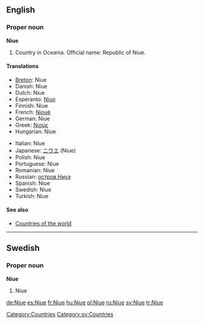 ==English==

===Proper noun===
'''Niue'''

# Country in Oceania. Official name: Republic of Niue.

====Translations====
{{trans-top|Republic of Niue}}
* [[Breton]]: Niue
* Danish: Niue
* Dutch: Niue
* Esperanto: [[Niuo]]
* Finnish: Niue
* French: [[Nioué]]
* German: Niue
* Greek: [[Νιούε]]
* Hungarian: Niue
{{trans-mid}}
* Italian: Niue
* Japanese: [[ニウエ]] (Niue)
* Polish: Niue
* Portuguese: Niue
* Romanian: Niue
* Russian: [[остров Ниуэ]]
* Spanish: Niue
* Swedish: Niue
* Turkish: Niue
{{trans-bottom}}

====See also====
* [[Appendix:Countries of the world|Countries of the world]]

[[Category:Countries]]

----

==Swedish==

===Proper noun===
'''Niue'''

# Niue

[[Category:sv:Countries]]

[[de:Niue]]
[[es:Niue]]
[[fr:Niue]]
[[hu:Niue]]
[[pl:Niue]]
[[ru:Niue]]
[[sv:Niue]]
[[tr:Niue]]